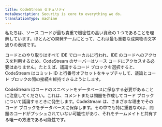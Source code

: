 ```yaml
---
title: CodeStream セキュリティ
metaDescription: Security is core to everything we do.
translationType: machine
---
```


私たちは、ソース コードが最も貴重で機密性の高い資産の 1 つであることを理解しています。ほとんどの開発チームにとって、これは最も重要な成果物の文字通りの表現です。

コードとのやり取りはすべて IDE でローカルに行われ、IDE のコードへのアクセスを利用するため、CodeStream のサーバーはソース コードにアクセスする必要はありません。たとえば、議論するコード ブロックを選択すると、CodeStream はコミット ID と行番号オフセットをキャプチャして、議論とコード ブロックの間の接続を維持できるようにします。

CodeStream はコードのスニペットをデータベースに保存する必要があることに注意してください。これは、コメントまたは問題を作成してコード ブロックについて議論するときに発生します。CodeStream は、さまざまな理由でそのコード ブロックをデータベースに保存します。その中でも特に重要なのは、問題のコードがプッシュされていない可能性があり、それをチームメイトと共有する唯一の方法である可能性です。